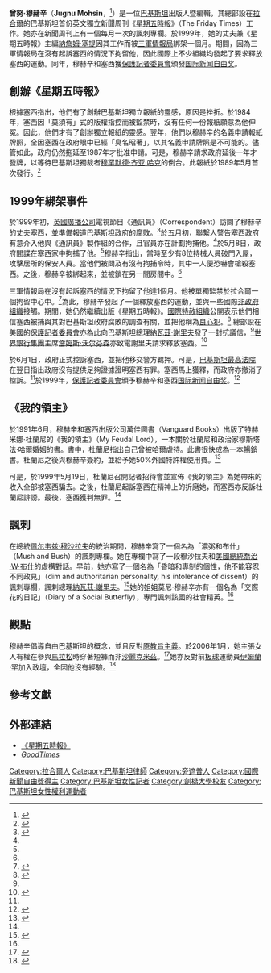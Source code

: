 {{Infobox person
| name        = 曾努·穆赫辛<br>Jugnu Mohsin
| birth_name  = Syeda Memnat Hussain
| birth_date  = {{birth year and age|1958|mf=yes}}
| birth_place = [[巴基斯坦|巴基斯坦]][[奧卡拉縣|奧卡拉縣]]
| death_date  = 
| death_place = 
| nationality = {{PAK}}
| other_names = 
| known_for   = 
| occupation  = 出版商、諷刺作家
| spouse = [[納詹姆·塞提|納詹姆·塞提]]
| relatives = [[莫尼·穆赫辛|莫尼·穆赫辛]]（姐姐）
| awards = [[国际新闻自由奖|国际新闻自由奖]]（1999年）
| organization = 《[[星期五時報|星期五時報]]》、萬佳圖書
}}

'''曾努·穆赫辛'''（'''Jugnu Mohsin'''，{{bd|1958年|||}}<ref>{{cite web |url=http://www.highbeam.com/doc/1P2-28007304.html |title=Butterfly effect |author=Parul |date=February 21, 2011 |work=India Today |publisher= |accessdate=8 September 2012 |archive-url=https://web.archive.org/web/20140611124121/http://www.highbeam.com/doc/1P2-28007304.html |archive-date=2014-06-11 |dead-url=yes }}</ref>）是一位[[巴基斯坦|巴基斯坦]]出版人暨編輯，其總部設在[[拉合爾|拉合爾]]的巴基斯坦首份英文獨立新聞周刊《[[星期五時報|星期五時報]]》（The Friday Times）工作。她亦在新聞周刊上有一個每月一次的諷刺專欄。於1999年，她的丈夫兼《星期五時報》主編[[納詹姆·塞提|納詹姆·塞提]]因其工作而被[[三軍情報局|三軍情報局]]綁架一個月。期間，因為三軍情報局在沒有起訴塞西的情況下拘留他，因此國際上不少組織均發起了要求釋放塞西的運動。同年，穆赫辛和塞西獲[[保護記者委員會|保護記者委員會]]頒發[[国际新闻自由奖|国际新闻自由奖]]。

== 創辦《星期五時報》 ==
根據塞西指出，他們有了創辦巴基斯坦獨立報紙的靈感，原因是挫折。於1984年，塞西因「莫須有」式的版權指控而被監禁時，沒有任何一份報紙願意為他伸冤。因此，他們才有了創辦獨立報紙的靈感。翌年，他們以穆赫辛的名義申請報紙牌照，全因塞西在政府眼中已經「臭名昭著」，以其名義申請牌照是不可能的。儘管如此，政府仍然拖延至1987年才批准申請。可是，穆赫辛請求政府延後一年才發牌，以等待巴基斯坦獨裁者[[穆罕默德·齐亚·哈克|穆罕默德·齐亚·哈克]]的倒台。此報紙於1989年5月首次發行。<ref name=TFT>{{cite web |url=http://www.thefridaytimes.com/beta3/tft/aboutus.php |title=The good ol' bad days |author=Najam Sethi |work=The Friday Times |archivedate=2012-09-09 |deadurl=yes |archiveurl=https://www.webcitation.org/6AY63D230?url=http://www.thefridaytimes.com/beta3/tft/aboutus.php |accessdate=9 September 2012 }}</ref>

== 1999年綁架事件==
於1999年初，[[英國廣播公司|英國廣播公司]]電視節目《通訊員》（Correspondent）訪問了穆赫辛的丈夫塞西，並準備報道巴基斯坦政府的腐敗。<ref name=CPJ2>{{cite web |url=http://cpj.org/1999/10/veteran-journalist-najam-sethi-arrested.php |title=Veteran Journalist Najam Sethi Arrested |date=10 May 1999 |author=Ann K. Cooper |publisher=Committee to Protect Journalists |deadurl=no |archivedate=2012-09-07 |archiveurl=https://www.webcitation.org/6AV3ITYaF?url=http://cpj.org/1999/10/veteran-journalist-najam-sethi-arrested.php |accessdate=7 September 2012 }}</ref>於五月初，聯繫人警告塞西政府有意介入他與《通訊員》製作組的合作，且官員亦在計劃拘捕他。<ref name=CPJ2 />於5月8日，政府間諜在塞西家中拘捕了他。<ref name=CPJ />穆赫辛指出，當時至少有8位持械人員破門入屋，攻擊居所的保安人員。當他們被問及有沒有拘捕令時，其中一人便恐嚇會槍殺塞西。之後，穆赫辛被綁起來，並被鎖在另一間房間中。<ref name=CPJ2 />

三軍情報局在沒有起訴塞西的情況下拘留了他達1個月。他被單獨監禁於拉合爾一個拘留中心中。<ref name=CPJ3>{{cite web |url=http://cpj.org/1999/03/najam-sethi-editor-of-thethe-friday-times-released.php |title=Najam Sethi, editor of the The Friday Times. Released |date=3 June 1999 |author=Ann K. Cooper |publisher=Committee to Protect Journalists |archivedate=2012-09-07 |deadurl=no |archiveurl=https://www.webcitation.org/6AV4MTi5i?url=http://cpj.org/1999/03/najam-sethi-editor-of-thethe-friday-times-released.php |accessdate=7 September 2012 }}</ref>為此，穆赫辛發起了一個釋放塞西的運動，並與一些國際[[非政府組織|非政府組織]]接觸。期間，她仍然繼續出版《星期五時報》。[[國際特赦組織|國際特赦組織]]公開表示他們相信塞西被捕與其對巴基斯坦政府腐敗的調查有關，並把他稱為[[良心犯|良心犯]]。<ref>{{cite web |url=http://www.amnesty.org/es/library/asset/ASA33/015/1999/es/f42c6c5d-e12e-11dd-b6eb-9175286ccde2/asa330151999en.html |title=Further information on UA 107/99 (ASA 33/11/99, 14 May 1999) and follow-up (ASA 33/13/99, 21 May 1999) – Prisoner of conscience/fear of torture |date=3 June 1999 |publisher=Amnesty International |accessdate=14 June 2012 |archive-date=2014-03-17 |archive-url=https://web.archive.org/web/20140317003307/http://www.amnesty.org/es/library/asset/ASA33/015/1999/es/f42c6c5d-e12e-11dd-b6eb-9175286ccde2/asa330151999en.html |dead-url=no }}</ref> 總部設在美國的[[保護記者委員會|保護記者委員會]]亦為此向巴基斯坦總理[[納瓦茲·謝里夫|納瓦茲·謝里夫]]發了一封抗議信，<ref name=CPJ/>[[世界銀行集團|世界銀行集團]]主席[[詹姆斯·沃尔芬森|詹姆斯·沃尔芬森]]亦致電謝里夫請求釋放塞西。<ref>{{cite web |url=http://www.pbs.org/newshour/media/j_awards/sethi_11-23.html |title=Najam Sethi and Jugnu Mohsin |author=Terence Smith |date=23 November 1999 |work=NewsHour |publisher=PBS |archivedate=2012-09-09 |deadurl=no |archiveurl=https://www.webcitation.org/6AY9hUKzr?url=http://www.pbs.org/newshour/media/j_awards/sethi_11-23.html |accessdate=9 September 2012 }}</ref>

於6月1日，政府正式控訴塞西，並把他移交警方羈押。可是，[[巴基斯坦最高法院|巴基斯坦最高法院]]在翌日指出政府沒有提供足夠證據證明塞西有罪。塞西馬上獲釋，而政府亦撤消了控訴。<ref name=CPJ3 />於1999年，[[保護記者委員會|保護記者委員會]]頒予穆赫辛和塞西[[国际新闻自由奖|国际新闻自由奖]]。<ref name=CPJ>{{cite web |url=http://cpj.org/awards/1999/awards.php |title=1999 Awards – Announcement |year=1999 |publisher=The Committee to Protect Journalists |archivedate=2012-09-07 |deadurl=yes |archiveurl=https://www.webcitation.org/6AV2DmmJd?url=http://cpj.org/awards/1999/awards.php |accessdate=7 September 2012 }}</ref>

== 《我的領主》 ==
於1991年6月，穆赫辛和塞西出版公司萬佳圖書（Vanguard Books）出版了特赫米娜·杜蘭尼的《我的領主》（My Feudal Lord），一本關於杜蘭尼和政治家穆斯塔法·哈爾婚姻的書。書中，杜蘭尼指出自己曾被哈爾虐待。此書很快成為一本暢銷書。杜蘭尼之後與穆赫辛簽約，並給予她50%外國特許權使用費。<ref name=I>{{cite web |url=http://www.highbeam.com/doc/1P2-5001473.html |title=My feudal lords Amnesty honoured him with its Journalism Under Threat award, but in Pakistan Najam Sethi is still persecuted |author=Peter Popham |date=20 July 1999 |work=The Independent |publisher= |accessdate=8 September 2012 |archive-url=https://web.archive.org/web/20130523032017/http://www.highbeam.com/doc/1P2-5001473.html |archive-date=2013-05-23 |dead-url=yes }}</ref>

可是，於1999年5月19日，杜蘭尼召開記者招待會並宣佈《我的領主》為她帶來的收入全部被塞西騙去。之後，杜蘭尼起訴塞西在精神上的折磨她，而塞西亦反訴杜蘭尼誹謗。最後，塞西獲判無罪。<ref name=I />

== 諷刺 ==
在總統[[佩尔韦兹·穆沙拉夫|佩尔韦兹·穆沙拉夫]]的統治期間，穆赫辛寫了一個名為「濃粥和布什」（Mush and Bush）的諷刺專欄。她在專欄中寫了一段穆沙拉夫和[[美國總統|美國總統]][[喬治·W·布什|喬治·W·布什]]的虛構對話。早前，她亦寫了一個名為「昏暗和專制的個性，他不能容忍不同政見」（dim and authoritarian personality, his intolerance of dissent）的諷刺專欄，諷刺總理[[納瓦茲·謝里夫|納瓦茲·謝里夫]]。<ref name=WP>{{cite web |url=http://www.highbeam.com/doc/1P2-11344641.html |title=How Pakistan's Satirists Poke Fun, Politically |author=Emily Wax |date=28 November 2007 |work=The Washington Post |publisher= |accessdate=8 September 2012 |archive-url=https://web.archive.org/web/20140611052911/http://www.highbeam.com/doc/1P2-11344641.html |archive-date=2014-06-11 |dead-url=yes }}</ref>她的姐姐莫尼·穆赫辛亦有一個名為「交際花的日記」（Diary of a Social Butterfly），專門諷刺該國的社會精英。<ref name=WP />

== 觀點 ==
穆赫辛倡導自由巴基斯坦的概念，並且反對[[原教旨主義|原教旨主義]]。於2006年1月，她主張女人有權在參與[[馬拉松|馬拉松]]時穿著短褲而非[[沙麗克米茲|沙麗克米茲]]。<ref>{{cite web |url=http://www.highbeam.com/doc/1P3-982300041.html |title=Pak women run to shake off their country's Taliban past |date=30 January 2006 |work=Hindustan Times |publisher= |accessdate=8 September 2012 |archive-url=https://web.archive.org/web/20140611052916/http://www.highbeam.com/doc/1P3-982300041.html |archive-date=2014-06-11 |dead-url=yes }}</ref>她亦反對前[[板球|板球]]運動員[[伊姆蘭·罕|伊姆蘭·罕]]加入政壇，全因他沒有經驗。<ref>{{cite web |url=http://www.highbeam.com/doc/1G1-285874086.html |title=King Khan |author=Mike Giglio |date=18 April 2012 |work=Newsweek |publisher= |accessdate=8 September 2012 |archive-url=https://web.archive.org/web/20140611052915/http://www.highbeam.com/doc/1G1-285874086.html |archive-date=2014-06-11 |dead-url=yes }}</ref>

== 參考文獻 ==
{{reflist|2}}

== 外部連結 ==
* [http://www.thefridaytimes.com 《星期五時報》] {{Wayback|url=http://www.thefridaytimes.com/ |date=20210324064955 }}
* [http://www.goodtimes.com.pk ''GoodTimes''] {{Wayback|url=http://www.goodtimes.com.pk/ |date=20210323192856 }}

{{DEFAULTSORT:Mohsin, Jugnu}}
{{國際新聞自由獎獲得者}}
[[Category:拉合爾人|Category:拉合爾人]]
[[Category:巴基斯坦律師|Category:巴基斯坦律師]]
[[Category:旁遮普人|Category:旁遮普人]]
[[Category:國際新聞自由獎得主|Category:國際新聞自由獎得主]]
[[Category:巴基斯坦女性記者|Category:巴基斯坦女性記者]]
[[Category:劍橋大學校友|Category:劍橋大學校友]]
[[Category:巴基斯坦女性權利運動者|Category:巴基斯坦女性權利運動者]]